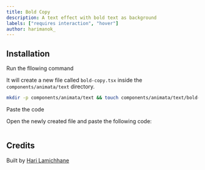 ```yaml
---
title: Bold Copy
description: A text effect with bold text as background
labels: ["requires interaction", "hover"]
author: harimanok_
---
```


<ComponentPreview name="text-bold-copy--docs" />

## Installation

<Steps>
<Step>Run the fllowing command</Step>

It will create a new file called `bold-copy.tsx` inside the `components/animata/text` directory.

```bash
mkdir -p components/animata/text && touch components/animata/text/bold-copy.tsx
```

<Step>Paste the code</Step>

Open the newly created file and paste the following code:

```jsx file=<rootDir>/animata/text/bold-copy.tsx

```

</Steps>

## Credits

Built by [Hari Lamichhane](https://github.com/hari)
